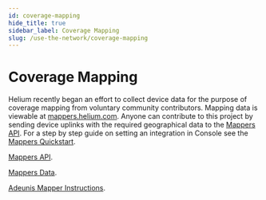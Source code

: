 ```yaml
---
id: coverage-mapping
hide_title: true
sidebar_label: Coverage Mapping
slug: /use-the-network/coverage-mapping
---
```


# Coverage Mapping

Helium recently began an effort to collect device data for the purpose of
coverage mapping from voluntary community contributors. Mapping data is viewable
at [mappers.helium.com](https://mappers.helium.com/). Anyone can contribute to
this project by sending device uplinks with the required geographical data to
the [Mappers API](mappers-api). For a step by step guide on setting an
integration in Console see the
[Mappers Quickstart](/docs/use-the-network/coverage-mapping/mappers-quickstart).

[Mappers API](/docs/use-the-network/coverage-mapping/mappers-api).

[Mappers Data](/docs/use-the-network/coverage-mapping/mappers-data).

[Adeunis Mapper Instructions](/docs/use-the-network/coverage-mapping/adeunis-mapper).
